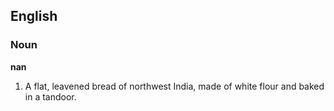==English==

===Noun===

'''nan'''

#A flat, leavened bread of northwest India, made of white flour and baked in a tandoor.